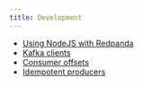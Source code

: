 ```yaml
---
title: Development
---
```


- [Using NodeJS with Redpanda](./guide-nodejs)
- [Kafka clients](;/../kafka-clients.mdx)
- [Consumer offsets](./consumer-offsets)
- [Idempotent producers](./idempotent-producers)